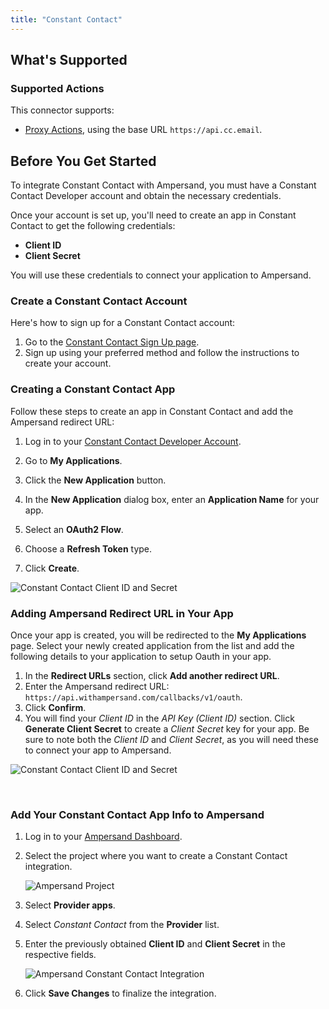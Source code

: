 ```yaml
---
title: "Constant Contact"
---
```

## What's Supported

### Supported Actions

This connector supports:
- [Proxy Actions](/define-integrations/proxy-actions), using the base URL `https://api.cc.email`.

## Before You Get Started

To integrate Constant Contact with Ampersand, you must have a Constant Contact Developer account and obtain the necessary credentials.

Once your account is set up, you'll need to create an app in Constant Contact to get the following credentials:

- **Client ID**
- **Client Secret**

You will use these credentials to connect your application to Ampersand.

### Create a Constant Contact Account

Here's how to sign up for a Constant Contact account:

1. Go to the [Constant Contact Sign Up page](https://v3.developer.constantcontact.com/login/index.html?_ga=2.74994962.1095369080.1723052125-94b8f87f-e462-4b81-9771-2b211eac0567&_gac=1.89512297.1720021371.Cj0KCQjw7ZO0BhDYARIsAFttkCjWgg2zwOvaQdS8IlbZamQr4AT9C2j_7t1Xm6EFPKJSJ7W0PHnV6gQaAi1WEALw_wcB).
2. Sign up using your preferred method and follow the instructions to create your account.

### Creating a Constant Contact App

Follow these steps to create an app in Constant Contact and add the Ampersand redirect URL:

1. Log in to your [Constant Contact Developer Account](https://v3.developer.constantcontact.com/login).

2. Go to  **My Applications**.

3. Click the **New Application** button.

4. In the **New Application** dialog box, enter an **Application Name** for your app.

5. Select an **OAuth2 Flow**. 

6. Choose a **Refresh Token** type.

7. Click **Create**.

![Constant Contact Client ID and Secret](/images/provider-guides/690cde2-constantcontact1.gif)

### Adding Ampersand Redirect URL in Your App

Once your app is created, you will be redirected to the **My Applications** page. Select your newly created application from the list and add the following details to your application to setup Oauth in your app. 

1. In the **Redirect URLs** section, click **Add another redirect URL**. 
2. Enter the Ampersand redirect URL: `https://api.withampersand.com/callbacks/v1/oauth`.
3. Click **Confirm**.
4. You will find your _Client ID_ in the _API Key (Client ID)_ section. Click **Generate Client Secret** to create a _Client Secret_ key for your app. Be sure to note both the _Client ID_ and _Client Secret_, as you will need these to connect your app to Ampersand.

![Constant Contact Client ID and Secret](/images/provider-guides/6e7de3f-constantcontact2.gif)

<br />

### Add Your Constant Contact App Info to Ampersand

1. Log in to your [Ampersand Dashboard](https://dashboard.withampersand.com).

2. Select the project where you want to create a Constant Contact integration.

   ![Ampersand Project](/images/provider-guides/dd47b7a-Ampersand.png)

3. Select **Provider apps**.

4. Select _Constant Contact_ from the **Provider** list.

5. Enter the previously obtained **Client ID** and **Client Secret** in the respective fields.

   ![Ampersand Constant Contact Integration](/images/provider-guides/8a3c47c-constantcontact3.gif)

6. Click **Save Changes** to finalize the integration.
